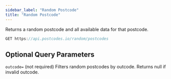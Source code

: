 ```yaml
---
sidebar_label: "Random Postcode"
title: "Random Postcode"
---
```


Returns a random postcode and all available data for that postcode.

```javascript
GET https://api.postcodes.io/random/postcodes
```

## Optional Query Parameters

`outcode=` (not required) Filters random postcodes by outcode. Returns null if invalid outcode.
